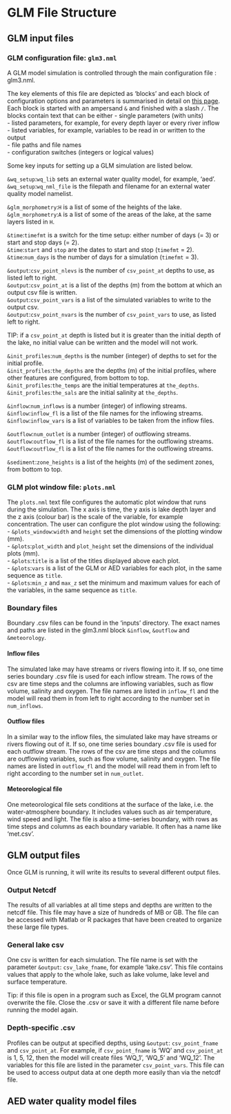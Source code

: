 # GLM File Structure {#glm-file-structure -}
## GLM input files

### GLM configuration file: `glm3.nml`

A GLM model simulation is controlled through the main configuration file : glm3.nml.

The key elements of this file are depicted as 'blocks' and each block of configuration options and parameters is summarised in detail on [this page](https://aquatic.science.uwa.edu.au/research/models/GLM/configuration.html). Each block is started with an ampersand `&` and finished with a slash `/`. The blocks contain text that can be either 
-   single parameters (with units)\
-   listed parameters, for example, for every depth layer or every river inflow \
-   listed variables, for example, variables to be read in or written to the output\
-   file paths and file names\
-   configuration switches (integers or logical values)\

Some key inputs for setting up a GLM simulation are listed below.

`&wq_setup`:`wq_lib` sets an external water quality model, for example, 'aed'.\
`&wq_setup`:`wq_nml_file` is the filepath and filename for an external water quality model namelist.\

`&glm_morphometry`:`H` is a list of some of the heights of the lake.\
`&glm_morphometry`:`A` is a list of some of the areas of the lake, at the same layers listed in `H`.

`&time`:`timefmt` is a switch for the time setup: either number of days (= 3) or start and stop days (= 2).\
`&time`:`start` and `stop` are the dates to start and stop (`timefmt` = 2).\
`&time`:`num_days` is the number of days for a simulation (`timefmt` = 3).\

`&output`:`csv_point_nlevs` is the number of `csv_point_at` depths to use, as listed left to right.\
`&output`:`csv_point_at` is a list of the depths (m) from the bottom at which an output csv file is written.\
`&output`:`csv_point_vars` is a list of the simulated variables to write to the output csv.\
`&output`:`csv_point_nvars` is the number of `csv_point_vars` to use, as listed left to right.\

TIP: if a `csv_point_at` depth is listed but it is greater than the initial depth of the lake, no initial value can be written and the model will not work.

`&init_profiles`:`num_depths` is the number (integer) of depths to set for the initial profile.\
`&init_profiles`:`the_depths` are the depths (m) of the initial profiles, where other features are configured, from bottom to top.\
`&init_profiles`:`the_temps` are the initial temperatures at `the_depths`.\
`&init_profiles`:`the_sals` are the initial salinity at `the_depths`.\


`&inflow`:`num_inflows` is a number (integer) of inflowing streams.\
`&inflow`:`inflow_fl` is a list of the file names for the inflowing streams.\
`&inflow`:`inflow_vars` is a list of variables to be taken from the inflow files.\

`&outflow`:`num_outlet` is a number (integer) of outflowing streams.\
`&outflow`:`outflow_fl` is a list of the file names for the outflowing streams.\
`&outflow`:`outflow_fl` is a list of the file names for the outflowing streams.\

`&sediment`:`zone_heights` is a list of the heights (m) of the sediment zones, from bottom to top.\


### GLM plot window file: `plots.nml`

The `plots.nml` text file configures the automatic plot window that runs during the simulation. The x axis is time, the y axis is lake depth layer and the z axis (colour bar) is the scale of the variable, for example concentration. The user can configure the plot window using the following:
-   `&plots_window`:`width` and `height` set the dimensions of the plotting window (mm).\
-   `&plots`:`plot_width` and `plot_height` set the dimensions of the individual plots (mm).\
-   `&plots`:`title` is a list of the titles displayed above each plot.\
-   `&plots`:`vars` is a list of the GLM or AED variables for each plot, in the same sequence as `title`.\
-   `&plots`:`min_z` and `max_z` set the minimum and maximum values for each of the variables, in the same sequence as `title`.






### Boundary files
Boundary .csv files can be found in the 'inputs' directory. The exact names and paths are listed in the glm3.nml block `&inflow`, `&outflow` and `&meteorology`.

#### Inflow files
The simulated lake may have streams or rivers flowing into it. If so, one time series boundary .csv file is used for each inflow stream. The rows of the csv are time steps and the columns are inflowing variables, such as flow volume, salinity and oxygen. The file names are listed in `inflow_fl` and the model will read them in from left to right according to the number set in `num_inflows`.

#### Outflow files
In a similar way to the inflow files, the simulated lake may have streams or rivers flowing out of it. If so, one time series boundary .csv file is used for each outflow stream. The rows of the csv are time steps and the columns are outflowing variables, such as flow volume, salinity and oxygen. The file names are listed in `outflow_fl` and the model will read them in from left to right according to the number set in `num_outlet`.


#### Meteorological file
One meteorological file sets conditions at the surface of the lake, i.e. the water-atmosphere boundary. It includes values such as air temperature, wind speed and light. The file is also a time-series boundary, with rows as time steps and columns as each boundary variable. It often has a name like 'met.csv'. 


## GLM output files

Once GLM is running, it will write its results to several different output files.

### Output Netcdf
The results of all variables at all time steps and depths are written to the netcdf file. This file may have a size of hundreds of MB or GB. The file can be accessed with Matlab or R packages that have been created to organize these large file types. 

### General lake csv
One csv is written for each simulation. The file name is set with the parameter `&output`: `csv_lake_fname`, for example 'lake.csv'.
This file contains values that apply to the whole lake, such as lake volume, lake level and surface temperature.

Tip: if this file is open in a program such as Excel, the GLM program cannot overwrite the file. Close the .csv or save it with a different file name before running the model again.  

### Depth-specific .csv
Profiles can be output at specified depths, using `&output`: `csv_point_fname` and `csv_point_at`. For example, if `csv_point_fname` is 'WQ' and `csv_point_at` is 1, 5, 12, then the model will create files 'WQ_1', 'WQ_5' and 'WQ_12'. The variables for this file are listed in the parameter `csv_point_vars`. This file can be used to access output data at one depth more easily than via the netcdf file.

## AED water quality model files